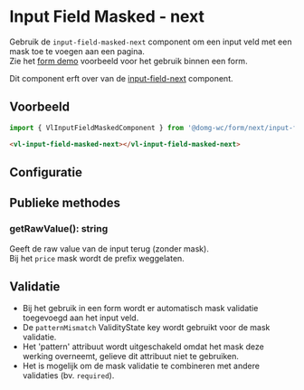 
# Input Field Masked - next

Gebruik de `input-field-masked-next` component om een input veld met een mask toe te voegen aan een pagina.<br/>
Zie het [form demo](/docs/applicatief-voorbeelden-form-demo--documentatie) voorbeeld voor het gebruik binnen een form.

Dit component erft over van de [input-field-next](/docs/form-next-input-field--documentatie) component.

## Voorbeeld

```js
import { VlInputFieldMaskedComponent } from '@domg-wc/form/next/input-field-masked';
```

```html
<vl-input-field-masked-next></vl-input-field-masked-next>
```

<Canvas of={VlInputFieldMaskedStories.InputFieldMaskedDefault} />

## Configuratie

<ArgTypes of={VlInputFieldMaskedStories.InputFieldMaskedDefault} />

## Publieke methodes

### getRawValue(): string

Geeft de raw value van de input terug (zonder mask).<br/>
Bij het `price` mask wordt de prefix weggelaten.

## Validatie

- Bij het gebruik in een form wordt er automatisch mask validatie toegevoegd aan het input veld.
- De `patternMismatch` ValidityState key wordt gebruikt voor de mask validatie.
- Het 'pattern' attribuut wordt uitgeschakeld omdat het mask deze werking overneemt, gelieve dit attribuut niet te gebruiken.
- Het is mogelijk om de mask validatie te combineren met andere validaties (bv. `required`).
